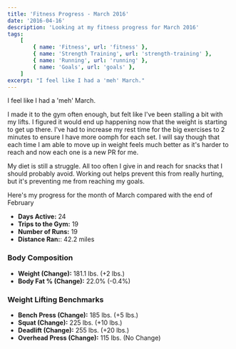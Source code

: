 ```yaml
---
title: 'Fitness Progress - March 2016'
date: '2016-04-16'
description: 'Looking at my fitness progress for March 2016'
tags:
    [
        { name: 'Fitness', url: 'fitness' },
        { name: 'Strength Training', url: 'strength-training' },
        { name: 'Running', url: 'running' },
        { name: 'Goals', url: 'goals' },
    ]
excerpt: "I feel like I had a 'meh' March."
---
```


I feel like I had a 'meh' March.

I made it to the gym often enough, but felt like I've been stalling a bit with my lifts. I figured it would end up happening now that the weight is starting to get up there. I've had to increase my rest time for the big exercises to 2 minutes to ensure I have more oomph for each set. I will say though that each time I am able to move up in weight feels much better as it's harder to reach and now each one is a new PR for me.

My diet is still a struggle. All too often I give in and reach for snacks that I should probably avoid. Working out helps prevent this from really hurting, but it's preventing me from reaching my goals.

Here's my progress for the month of March compared with the end of February

-   **Days Active:** 24
-   **Trips to the Gym:** 19
-   **Number of Runs:** 19
-   **Distance Ran:**: 42.2 miles

### Body Composition

-   **Weight (Change):** 181.1 lbs. (+2 lbs.)
-   **Body Fat % (Change):** 22.0% (-0.4%)

### Weight Lifting Benchmarks

-   **Bench Press (Change):** 185 lbs. (+5 lbs.)
-   **Squat (Change):** 225 lbs. (+10 lbs.)
-   **Deadlift (Change):** 255 lbs. (+20 lbs.)
-   **Overhead Press (Change):** 115 lbs. (No Change)
